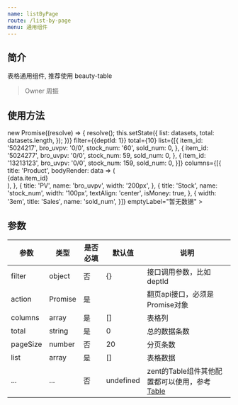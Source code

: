 ```yaml
---
name: listByPage
route: /list-by-page
menu: 通用组件
---
```



## 简介

表格通用组件, 推荐使用 beauty-table

> Owner 周振

## 使用方法

<Playground>
    <ListByPage
        action={() => new Promise((resolve) => {
            resolve();
            this.setState({
                list: datasets,
                total: datasets.length,
            });
        })}
        filter={{deptId: 1}}
        total={10}
        list={[{
            item_id: '5024217',
            bro_uvpv: '0/0',
            stock_num: '60',
            sold_num: 0,
        }, {
            item_id: '5024277',
            bro_uvpv: '0/0',
            stock_num: 59,
            sold_num: 0,
        }, {
            item_id: '13213123',
            bro_uvpv: '0/0',
            stock_num: 159,
            sold_num: 0,
        }]}
        columns={[{
            title: 'Product',
            bodyRender: data => (
                <div>{data.item_id}</div>
            ),
        }, {
            title: 'PV',
            name: 'bro_uvpv',
            width: '200px',
        }, {
            title: 'Stock',
            name: 'stock_num',
            width: '100px',
            textAlign: 'center',
            isMoney: true,
        }, {
            width: '3em',
            title: 'Sales',
            name: 'sold_num',
        }]}
        emptyLabel="暂无数据"
    >
    </ListByPage>
</Playground>


## 参数

| 参数 | 类型 | 是否必填        |默认值   |说明
|------|------------------|-----------------|---------|----------|
|filter|object|否|{}|接口调用参数，比如deptId
|action|Promise|是||翻页api接口，必须是Promise对象
|columns|array|是|[]|表格列
|total|string|是|0|总的数据条数
|pageSize|number|否|20|分页条数
|list|array|是|[]|表格数据
|...|...|否|undefined|zent的Table组件其他配置都可以使用，参考[Table](https://youzan.github.io/zent/zh/component/table)
